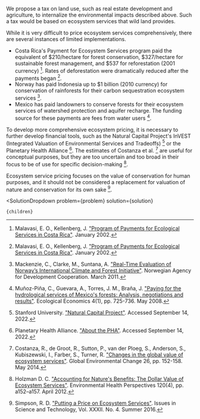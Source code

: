 

We propose a tax on land use, such as real estate development and agriculture, to internalize the environmental impacts described above. Such a tax would be based on ecosystem services that wild land provides.

While it is very difficult to price ecosystem services comprehensively, there are several instances of limited implementations.

- Costa Rica's Payment for Ecosystem Services program paid the equivalent of $210/hectare for forest conservation, $327/hectare for sustainable forest management, and $537 for reforestation (2001 currency) [^"22"]. Rates of deforestation were dramatically reduced after the payments began [^"22"].
- Norway has paid Indonesia up to $1 billion (2010 currency) for conservation of rainforests for their carbon sequestration ecosystem services [^"21"].
- Mexico has paid landowners to conserve forests for their ecosystem services of watershed protection and aquifer recharge. The funding source for these payments are fees from water users [^"25"].

To develop more comprehensive ecosystem pricing, it is necessary to further develop financial tools, such as the Natural Capital Project's InVEST (Integrated Valuation of Environmental Services and Tradeoffs) [^"32"] or the Planetary Health Alliance [^"27"]. The estimates of Costanza et al. [^"6"] are useful for conceptual purposes, but they are too uncertain and too broad in their focus to be of use for specific decision-making [^"14"].

Ecosystem service pricing focuses on the value of conservation for human purposes, and it should not be considered a replacement for valuation of nature and conservation for its own sake [^"30"].

[^"6"]: Costanza, R., de Groot, R., Sutton, P., van der Ploeg, S., Anderson, S., Kubiszewski, I., Farber, S., Turner, R. ["Changes in the global value of ecosystem services"](https://www.sciencedirect.com/science/article/abs/pii/S0959378014000685?via%3Dihub). Global Environmental Change 26, pp. 152-158. May 2014.

[^"14"]: Holzman D. C. ["Accounting for Nature's Benefits: The Dollar Value of Ecosystem Services"](https://www.ncbi.nlm.nih.gov/pmc/articles/PMC3339477/). Environmental Health Perspectives 120(4), pp. a152–a157. April 2012.

[^"21"]: Mackenzie, C., Clarke, M., Suntana, A. ["Real-Time Evaluation of Norway’s International Climate and Forest Initiative"](https://www.regjeringen.no/globalassets/upload/md/2011/vedlegg/klima/klima_skogprosjektet/evalueringsrapportene/report_16_2010_indonesia_web.pdf). Norwegian Agency for Development Cooperation. March 2011.

[^"22"]: Malavasi, E. O., Kellenberg, J. ["Program of Payments for Ecological Services in Costa Rica"](https://www.cbd.int/financial/pes/costarica-pesprogram.pdf). January 2002.

[^"25"]: Muñoz-Piña, C., Guevara, A., Torres, J. M., Braña, J. ["Paying for the hydrological services of Mexico's forests: Analysis, negotiations and results"](https://www.sciencedirect.com/science/article/abs/pii/S0921800907004247). Ecological Economics 4(1), pp. 725-736. May 2008.

[^"27"]: Planetary Health Alliance. ["About the PHA"](https://www.planetaryhealthalliance.org/about-the-pha). Accessed September 14, 2022.

[^"30"]: Simpson, R. D. ["Putting a Price on Ecosystem Services"](https://issues.org/putting-a-price-on-ecosystem-services/). Issues in Science and Technology, Vol. XXXII. No. 4. Summer 2016.

[^"32"]: Stanford University. ["Natural Capital Project"](https://naturalcapitalproject.stanford.edu/). Accessed September 14, 2022.

  <SolutionDropdown 
    problem={problem} 
    solution={solution}
  >
    {children}
  </SolutionDropdown>